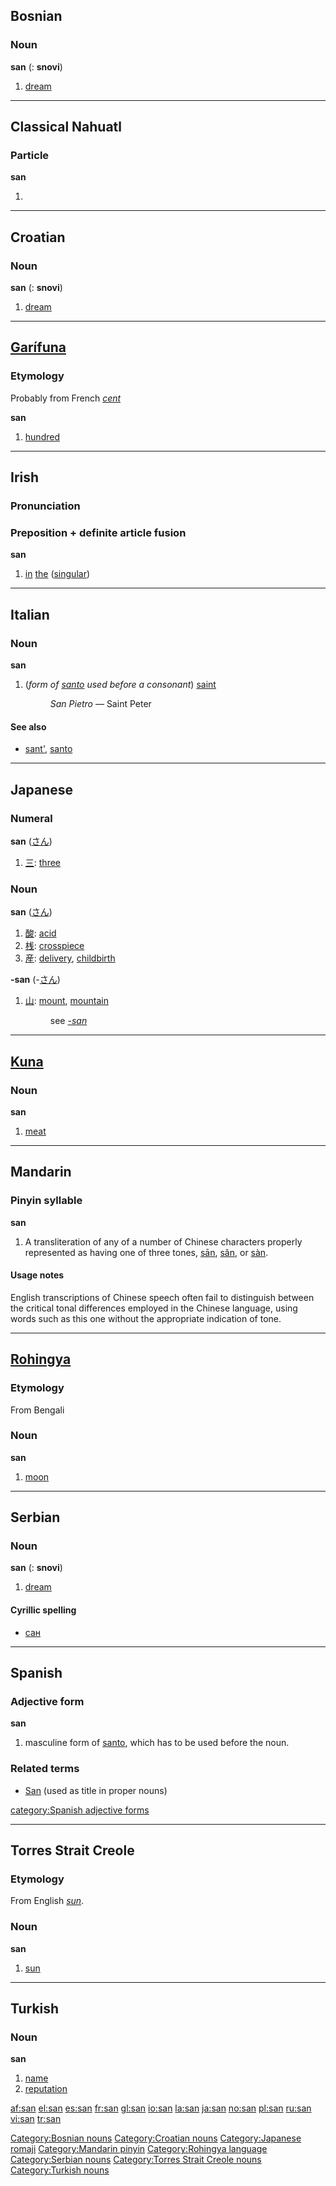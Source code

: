 {{see|San|-san|şan|sān|sǎn|sàn|sân}}
{{rfc|Preposition + definite article fusion unknown/invalid header}}

==Bosnian==

===Noun===
'''san''' {{m}} {{s}} ({{p}}: '''snovi''')

# [[dream]]

[[Category:Bosnian nouns]]

----

==Classical Nahuatl==

===Particle===
'''san'''

# {{alternative spelling of|zan}}

----

==Croatian==

===Noun===
'''san''' {{m}} {{s}} ({{p}}: '''snovi''')

# [[dream]]

[[Category:Croatian nouns]]

----

==[[Garífuna]]==

===Etymology===
Probably from French ''[[cent#French|cent]]''

'''san'''

# [[hundred]]

----

==Irish==

===Pronunciation===
{{IPA|[sən]}}

===Preposition + definite article fusion===
'''san'''
# [[in]] [[the]] ([[singular]])

----

==Italian==

===Noun===
'''san'''

# (''form of [[santo]] used before a consonant'') [[saint]]
#:''San Pietro'' &mdash; Saint Peter

====See also====
*[[sant']], [[santo]]
----

==Japanese==

===Numeral===
'''san''' ([[さん]])

# [[三]]: [[three]]

===Noun===
'''san''' ([[さん]])

# [[酸]]: [[acid]]
# [[桟]]: [[crosspiece]]
# [[産]]: [[delivery]], [[childbirth]]

'''-san''' (-[[さん]])
# [[山]]: [[mount]], [[mountain]]
#:see ''[[-san]]''

[[Category:Japanese romaji]]

----

==[[Kuna]]==

===Noun===
'''san'''

# [[meat]]

----

==Mandarin==

===Pinyin syllable===
'''san'''

# A transliteration of any of a number of Chinese characters properly represented as having one of three tones, [[sān]], [[sǎn]], or [[sàn]].

====Usage notes====
English transcriptions of Chinese speech often fail to distinguish between the critical tonal differences employed in the Chinese language, using words such as this one without the appropriate indication of tone.

[[Category:Mandarin pinyin]]

----

==[[Rohingya]]==

===Etymology===
From Bengali

===Noun===
'''san'''

# [[moon]]

[[Category:Rohingya language]]

----

==Serbian==

===Noun===
'''san''' {{m}} {{s}} ({{p}}: '''snovi''')

# [[dream]]

====Cyrillic spelling====
*[[сан#Serbian|сан]]

[[Category:Serbian nouns]]

----
==Spanish==

===Adjective form===
'''san'''

# masculine form of [[santo]], which has to be used before the noun.

===Related terms===
*[[San]] (used as title in proper nouns)

[[category:Spanish adjective forms]]

----
==Torres Strait Creole==

===Etymology===
From English ''[[sun]]''.

===Noun===
'''san'''

# [[sun]]

[[Category:Torres Strait Creole nouns]]

----

==Turkish==

===Noun===
'''san'''

# [[name]]
# [[reputation]]

[[Category:Turkish nouns]]

[[af:san]]
[[el:san]]
[[es:san]]
[[fr:san]]
[[gl:san]]
[[io:san]]
[[la:san]]
[[ja:san]]
[[no:san]]
[[pl:san]]
[[ru:san]]
[[vi:san]]
[[tr:san]]